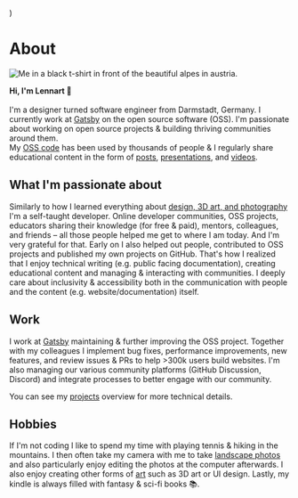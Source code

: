 
  <SEO
    title="About"
    description="A little bit about me and what I'm passionate about, what I do at work, and what else I do in my free time. Maybe you're also into photography or hiking?"
    noIndex
  />
)


# About

<div className="img-left-wrap-text">

![Me in a black t-shirt in front of the beautiful alpes in austria.](./lennart-profile-pic.jpg)

**Hi, I'm Lennart 👋**<br /><br />
I'm a designer turned software engineer from Darmstadt, Germany. I currently work at [Gatsby](https://www.gatsbyjs.com) on the open source software (OSS).
I'm passionate about working on open source projects & building thriving communities around them.<br />
My [OSS code](https://github.com/LekoArts) has been used by thousands of people & I regularly share educational content in the form of [posts](/writing), [presentations](/appearances), and [videos](/appearances).

</div>

## What I'm passionate about

Similarly to how I learned everything about [design, 3D art, and photography](/art) I'm a self-taught developer. Online developer communities, OSS projects, educators sharing their knowledge (for free & paid), mentors, colleagues, and friends – all those people helped me get to where I am today. And I'm very grateful for that. Early on I also helped out people, contributed to OSS projects and published my own projects on GitHub. That's how I realized that I enjoy technical writing (e.g. public facing documentation), creating educational content and managing & interacting with communities. I deeply care about inclusivity & accessibility both in the communication with people and the content (e.g. website/documentation) itself.

## Work

I work at [Gatsby](https://www.gatsbyjs.com) maintaining & further improving the OSS project. Together with my colleagues I implement bug fixes, performance improvements, new features, and review issues & PRs to help >300k users build websites. I'm also managing our various community platforms (GitHub Discussion, Discord) and integrate processes to better engage with our community.

You can see my [projects](/projects) overview for more technical details.

## Hobbies

If I'm not coding I like to spend my time with playing tennis & hiking in the mountains. I then often take my camera with me to take [landscape photos](/art/photography) and also particularly enjoy editing the photos at the computer afterwards. I also enjoy creating other forms of [art](/art) such as 3D art or UI design. Lastly, my kindle is always filled with fantasy & sci-fi books 📚.
